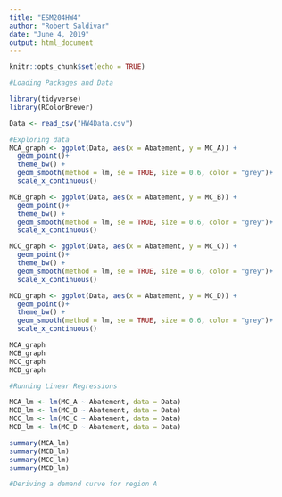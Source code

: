 ```yaml
---
title: "ESM204HW4"
author: "Robert Saldivar"
date: "June 4, 2019"
output: html_document
---
```


```r
knitr::opts_chunk$set(echo = TRUE)
```

```r
#Loading Packages and Data

library(tidyverse)
library(RColorBrewer)

Data <- read_csv("HW4Data.csv")
```

```r
#Exploring data
MCA_graph <- ggplot(Data, aes(x = Abatement, y = MC_A)) + 
  geom_point()+
  theme_bw() +
  geom_smooth(method = lm, se = TRUE, size = 0.6, color = "grey")+
  scale_x_continuous()

MCB_graph <- ggplot(Data, aes(x = Abatement, y = MC_B)) + 
  geom_point()+
  theme_bw() +
  geom_smooth(method = lm, se = TRUE, size = 0.6, color = "grey")+
  scale_x_continuous()

MCC_graph <- ggplot(Data, aes(x = Abatement, y = MC_C)) + 
  geom_point()+
  theme_bw() +
  geom_smooth(method = lm, se = TRUE, size = 0.6, color = "grey")+
  scale_x_continuous()

MCD_graph <- ggplot(Data, aes(x = Abatement, y = MC_D)) + 
  geom_point()+
  theme_bw() +
  geom_smooth(method = lm, se = TRUE, size = 0.6, color = "grey")+
  scale_x_continuous()

MCA_graph
MCB_graph
MCC_graph
MCD_graph
```

```r
#Running Linear Regressions

MCA_lm <- lm(MC_A ~ Abatement, data = Data)
MCB_lm <- lm(MC_B ~ Abatement, data = Data)
MCC_lm <- lm(MC_C ~ Abatement, data = Data)
MCD_lm <- lm(MC_D ~ Abatement, data = Data)

summary(MCA_lm)
summary(MCB_lm)
summary(MCC_lm)
summary(MCD_lm)
```


```r
#Deriving a demand curve for region A


```

